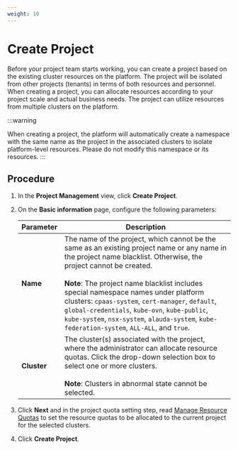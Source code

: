 ```yaml
---
weight: 10
---
```


# Create Project

Before your project team starts working, you can create a project based on the existing cluster resources on the platform. The project will be isolated from other projects (tenants) in terms of both resources and personnel. When creating a project, you can allocate resources according to your project scale and actual business needs. The project can utilize resources from multiple clusters on the platform.

:::warning

When creating a project, the platform will automatically create a namespace with the same name as the project in the associated clusters to isolate platform-level resources. Please do not modify this namespace or its resources.
:::


## Procedure

1. In the **Project Management** view, click **Create Project**.

2. On the **Basic information** page, configure the following parameters:

    | Parameter | Description |
    |-----------|-------------|
    | **Name** | The name of the project, which cannot be the same as an existing project name or any name in the project name blacklist. Otherwise, the project cannot be created.<br/><br/>**Note**: The project name blacklist includes special namespace names under platform clusters: `cpaas-system`, `cert-manager`, `default`, `global-credentials`, `kube-ovn`, `kube-public`, `kube-system`, `nsx-system`, `alauda-system`, `kube-federation-system`, `ALL-ALL`, and `true`. |
    | **Cluster** | The cluster(s) associated with the project, where the administrator can allocate resource quotas. Click the drop-down selection box to select one or more clusters.<br/><br/>**Note**: Clusters in abnormal state cannot be selected. |

3. Click **Next** and in the project quota setting step, read  [Manage Resource Quotas](./project_quota.mdx) to set the resource quotas to be allocated to the current project for the selected clusters. 

4. Click **Create Project**.